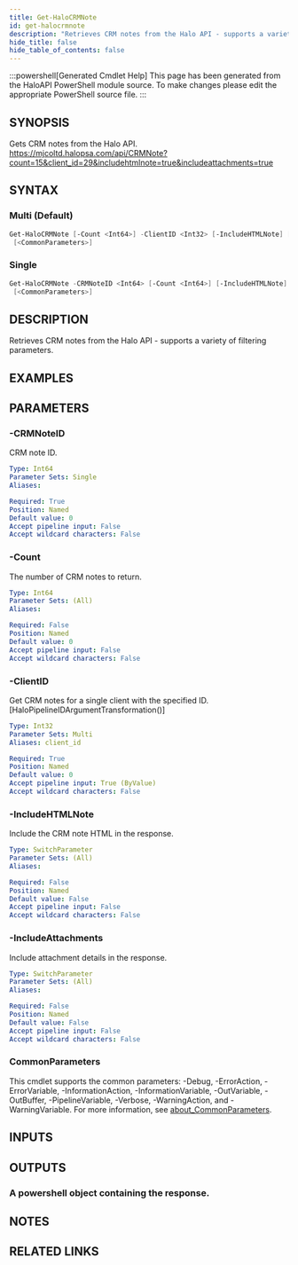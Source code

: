 ```yaml
---
title: Get-HaloCRMNote
id: get-halocrmnote
description: "Retrieves CRM notes from the Halo API - supports a variety of filtering parameters."
hide_title: false
hide_table_of_contents: false
---
```


:::powershell[Generated Cmdlet Help]
This page has been generated from the HaloAPI PowerShell module source. To make changes please edit the appropriate PowerShell source file.
:::

## SYNOPSIS

Gets CRM notes from the Halo API.
https://mjcoltd.halopsa.com/api/CRMNote?count=15&client_id=29&includehtmlnote=true&includeattachments=true

## SYNTAX

### Multi (Default)

```powershell
Get-HaloCRMNote [-Count <Int64>] -ClientID <Int32> [-IncludeHTMLNote] [-IncludeAttachments]
 [<CommonParameters>]
```

### Single

```powershell
Get-HaloCRMNote -CRMNoteID <Int64> [-Count <Int64>] [-IncludeHTMLNote] [-IncludeAttachments]
 [<CommonParameters>]
```

## DESCRIPTION

Retrieves CRM notes from the Halo API - supports a variety of filtering parameters.

## EXAMPLES

## PARAMETERS

### -CRMNoteID

CRM note ID.

```yaml
Type: Int64
Parameter Sets: Single
Aliases:

Required: True
Position: Named
Default value: 0
Accept pipeline input: False
Accept wildcard characters: False
```

### -Count

The number of CRM notes to return.

```yaml
Type: Int64
Parameter Sets: (All)
Aliases:

Required: False
Position: Named
Default value: 0
Accept pipeline input: False
Accept wildcard characters: False
```

### -ClientID

Get CRM notes for a single client  with the specified ID.
[HaloPipelineIDArgumentTransformation()]

```yaml
Type: Int32
Parameter Sets: Multi
Aliases: client_id

Required: True
Position: Named
Default value: 0
Accept pipeline input: True (ByValue)
Accept wildcard characters: False
```

### -IncludeHTMLNote

Include the CRM note HTML in the response.

```yaml
Type: SwitchParameter
Parameter Sets: (All)
Aliases:

Required: False
Position: Named
Default value: False
Accept pipeline input: False
Accept wildcard characters: False
```

### -IncludeAttachments

Include attachment details in the response.

```yaml
Type: SwitchParameter
Parameter Sets: (All)
Aliases:

Required: False
Position: Named
Default value: False
Accept pipeline input: False
Accept wildcard characters: False
```

### CommonParameters

This cmdlet supports the common parameters: -Debug, -ErrorAction, -ErrorVariable, -InformationAction, -InformationVariable, -OutVariable, -OutBuffer, -PipelineVariable, -Verbose, -WarningAction, and -WarningVariable. For more information, see [about_CommonParameters](http://go.microsoft.com/fwlink/?LinkID=113216).

## INPUTS


## OUTPUTS

### A powershell object containing the response.

## NOTES

## RELATED LINKS
